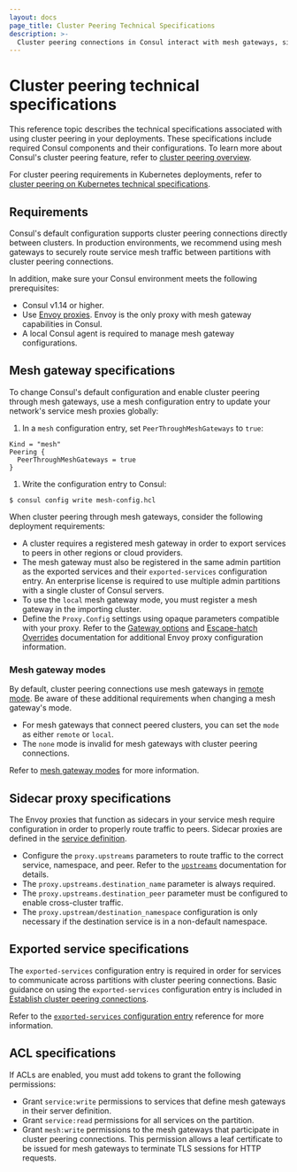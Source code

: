```yaml
---
layout: docs
page_title: Cluster Peering Technical Specifications 
description: >- 
  Cluster peering connections in Consul interact with mesh gateways, sidecar proxies, exported services, and ACLs. Learn about the configuration requirements for these components.
---
```


# Cluster peering technical specifications

This reference topic describes the technical specifications associated with using cluster peering in your deployments. These specifications include required Consul components and their configurations. To learn more about Consul's cluster peering feature, refer to [cluster peering overview](/consul/docs/link/cluster-peering).

For cluster peering requirements in Kubernetes deployments, refer to [cluster peering on Kubernetes technical specifications](/consul/docs/k8s/connect/cluster-peering/tech-specs).

## Requirements

Consul's default configuration supports cluster peering connections directly between clusters. In production environments, we recommend using mesh gateways to securely route service mesh traffic between partitions with cluster peering connections.

In addition, make sure your Consul environment meets the following prerequisites:

- Consul v1.14 or higher.
- Use [Envoy proxies](/consul/docs/connect/proxies/envoy). Envoy is the only proxy with mesh gateway capabilities in Consul.
- A local Consul agent is required to manage mesh gateway configurations.

## Mesh gateway specifications

To change Consul's default configuration and enable cluster peering through mesh gateways, use a mesh configuration entry to update your network's service mesh proxies globally:

1. In a `mesh` configuration entry, set `PeerThroughMeshGateways` to `true`:

  <CodeBlockConfig filename="mesh-config.hcl">

  ```hcl
  Kind = "mesh"
  Peering {
    PeerThroughMeshGateways = true
  }
  ```

  </CodeBlockConfig>

1. Write the configuration entry to Consul:

  ```shell
  $ consul config write mesh-config.hcl
  ```

When cluster peering through mesh gateways, consider the following deployment requirements:

- A cluster requires a registered mesh gateway in order to export services to peers in other regions or cloud providers.
- The mesh gateway must also be registered in the same admin partition as the exported services and their `exported-services` configuration entry. An enterprise license is required to use multiple admin partitions with a single cluster of Consul servers.
- To use the `local` mesh gateway mode, you must register a mesh gateway in the importing cluster.
- Define the `Proxy.Config` settings using opaque parameters compatible with your proxy. Refer to the [Gateway options](/consul/docs/connect/proxies/envoy#gateway-options) and [Escape-hatch Overrides](/consul/docs/connect/proxies/envoy#escape-hatch-overrides) documentation for additional Envoy proxy configuration information.

### Mesh gateway modes

By default, cluster peering connections use mesh gateways in [remote mode](/consul/docs/link/mesh-gateway/federation#remote). Be aware of these additional requirements when changing a mesh gateway's mode.

- For mesh gateways that connect peered clusters, you can set the `mode` as either `remote` or `local`.
- The `none` mode is invalid for mesh gateways with cluster peering connections.

Refer to [mesh gateway modes](/consul/docs/link/mesh-gateway/#modes) for more information.

## Sidecar proxy specifications

The Envoy proxies that function as sidecars in your service mesh require configuration in order to properly route traffic to peers. Sidecar proxies are defined in the [service definition](/consul/docs/services/usage/define-services).

- Configure the `proxy.upstreams` parameters to route traffic to the correct service, namespace, and peer. Refer to the [`upstreams`](/consul/docs/connect/proxies/proxy-config-reference#upstream-configuration-reference) documentation for details.
- The `proxy.upstreams.destination_name` parameter is always required.
- The `proxy.upstreams.destination_peer` parameter must be configured to enable cross-cluster traffic.
- The `proxy.upstream/destination_namespace` configuration is only necessary if the destination service is in a non-default namespace.

## Exported service specifications

The `exported-services` configuration entry is required in order for services to communicate across partitions with cluster peering connections. Basic guidance on using the `exported-services` configuration entry is included in [Establish cluster peering connections](/consul/docs/link/cluster-peering/establish-connection/vm#export-services-between-clusters).

Refer to the [`exported-services` configuration entry](/consul/docs/connect/config-entries/exported-services) reference for more information.

## ACL specifications

If ACLs are enabled, you must add tokens to grant the following permissions:

- Grant `service:write` permissions to services that define mesh gateways in their server definition.
- Grant `service:read` permissions for all services on the partition.
- Grant `mesh:write` permissions to the mesh gateways that participate in cluster peering connections. This permission allows a leaf certificate to be issued for mesh gateways to terminate TLS sessions for HTTP requests.